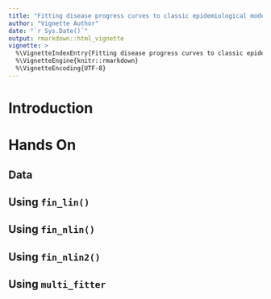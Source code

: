 ```yaml
---
title: "Fitting disease progress curves to classic epidemiological models"
author: "Vignette Author"
date: "`r Sys.Date()`"
output: rmarkdown::html_vignette
vignette: >
  %\VignetteIndexEntry{Fitting disease progress curves to classic epidemiological models}
  %\VignetteEngine{knitr::rmarkdown}
  %\VignetteEncoding{UTF-8}
---
```

# Introduction


# Hands On


## Data


## Using `fin_lin()` 


## Using `fin_nlin()`


## Using `fin_nlin2()`


## Using `multi_fitter`
